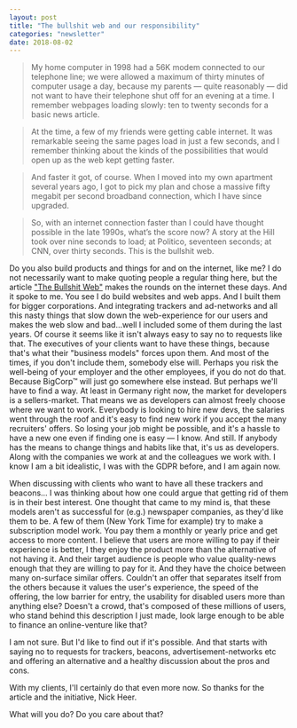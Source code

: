 ```yaml
---
layout: post
title: "The bullshit web and our responsibility"
categories: "newsletter"
date: 2018-08-02
---
```


> My home computer in 1998 had a 56K modem connected to our telephone line; we were allowed a maximum of thirty minutes of computer usage a day, because my parents — quite reasonably — did not want to have their telephone shut off for an evening at a time. I remember webpages loading slowly: ten to twenty seconds for a basic news article.
<!--more-->
> At the time, a few of my friends were getting cable internet. It was remarkable seeing the same pages load in just a few seconds, and I remember thinking about the kinds of the possibilities that would open up as the web kept getting faster.

> And faster it got, of course. When I moved into my own apartment several years ago, I got to pick my plan and chose a massive fifty megabit per second broadband connection, which I have since upgraded.

> So, with an internet connection faster than I could have thought possible in the late 1990s, what’s the score now? A story at the Hill took over nine seconds to load; at Politico, seventeen seconds; at CNN, over thirty seconds. This is the bullshit web.

Do you also build products and things for and on the internet, like me?
I do not necessarily want to make quoting people a regular thing here, but the article ["The Bullshit Web"](https://pxlnv.com/blog/bullshit-web/) makes the rounds on the internet these days. And it spoke to me. You see I do build websites and web apps. And I built them for bigger corporations. And integrating trackers and ad-networks and all this nasty things that slow down the web-experience for our users and makes the web slow and bad…well I included some of them during the last years.
Of course it seems like it isn't always easy to say no to requests like that. The executives of your clients want to have these things, because that's what their "business models" forces upon them. And most of the times, if you don't include them, somebody else will. Perhaps you risk the well-being of your employer and the other employees, if you do not do that. Because BigCorp™ will just go somewhere else instead. But perhaps we'll have to find a way. At least in Germany right now, the market for developers is a sellers-market. That means we as developers can almost freely choose where we want to work. Everybody is looking to hire new devs, the salaries went through the roof and it's easy to find new work if you accept the many recruiters' offers.
So losing your job might be possible, and it's a hassle to have a new one even if finding one is easy — I know.  And still. If anybody has the means to change things and habits like that, it's us as developers. Along with the companies we work at and the colleagues we work with. I know I am a bit idealistic, I was with the GDPR before, and I am again now.

When discussing with clients who want to have all these trackers and beacons… I was thinking about how one could argue that getting rid of them is in their best interest. One thought that came to my mind is, that these models aren't as successful for (e.g.) newspaper companies, as they'd like them to be. A few of them (New York Time for example) try to make a subscription model work. You pay them a monthly or yearly price and get access to more content. I believe that users are more willing to pay if their experience is better, I they enjoy the product more than the alternative of not having it. And their target audience is people who value quality-news enough that they are willing to pay for it. And they have the choice between many on-surface similar offers.
Couldn't an offer that separates itself from the others because it values the user's experience, the speed of the offering, the low barrier for entry, the usability for disabled users more than anything else? Doesn't a crowd, that's composed of these millions of users, who stand behind this description I just made, look large enough to be able to finance an online-venture like that?

I am not sure. But I'd like to find out if it's possible. And that starts with saying no to requests for trackers, beacons, advertisement-networks etc and offering an alternative and a healthy discussion about the pros and cons.

With my clients, I'll certainly do that even more now. So thanks for the article and the initiative, Nick Heer.

What will you do? Do you care about that?

